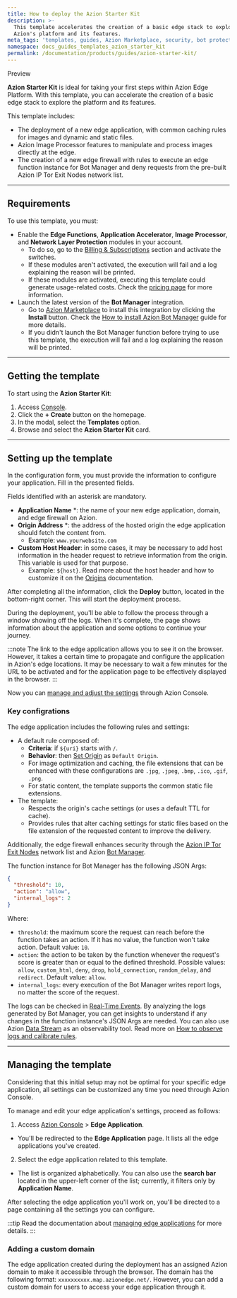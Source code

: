 ```yaml
---
title: How to deploy the Azion Starter Kit
description: >-
  This template accelerates the creation of a basic edge stack to explore
  Azion's platform and its features.
meta_tags: 'templates, guides, Azion Marketplace, security, bot protection, edge computing'
namespace: docs_guides_templates_azion_starter_kit
permalink: /documentation/products/guides/azion-starter-kit/
---
```



<Tag severity="info" client:only="vue">
Preview
</Tag>

**Azion Starter Kit** is ideal for taking your first steps within Azion Edge Platform. With this template, you can accelerate the creation of a basic edge stack to explore the platform and its features.

This template includes:

- The deployment of a new edge application, with common caching rules for images and dynamic and static files.
- Azion Image Processor features to manipulate and process images directly at the edge.
- The creation of a new edge firewall with rules to execute an edge function instance for Bot Manager and deny requests from the pre-built Azion IP Tor Exit Nodes network list.

---

## Requirements

To use this template, you must:

- Enable the **Edge Functions**, **Application Accelerator**, **Image Processor**, and **Network Layer Protection** modules in your account.
    - To do so, go to the [Billing & Subscriptions](/en/documentation/products/guides/billing-and-subscriptions/#subscriptions) section and activate the switches.
    - If these modules aren't activated, the execution will fail and a log explaining the reason will be printed.
    - If these modules are activated, executing this template could generate usage-related costs. Check the [pricing page](/en/documentation/products/pricing/) for more information.
- Launch the latest version of the **Bot Manager** integration.
    - Go to [Azion Marketplace](https://console.azion.com/marketplace) to install this integration by clicking the **Install** button. Check the [How to install Azion Bot Manager](/en/documentation/products/guides/bot-manager/) guide for more details.
    - If you didn't launch the Bot Manager function before trying to use this template, the execution will fail and a log explaining the reason will be printed.

---

## Getting the template

To start using the **Azion Starter Kit**:

1. Access [Console](https://console.azion.com).
2. Click the **+ Create** button on the homepage.
3. In the modal, select the **Templates** option. 
4. Browse and select the **Azion Starter Kit** card.

---

## Setting up the template

In the configuration form, you must provide the information to configure your application. Fill in the presented fields. 

Fields identified with an asterisk are mandatory.

- **Application Name** *: the name of your new edge application, domain, and edge firewall on Azion.
- **Origin Address** *: the address of the hosted origin the edge application should fetch the content from.
    - Example: `www.yourwebsite.com`
- **Custom Host Header**: in some cases, it may be necessary to add host information in the header request to retrieve information from the origin. This variable is used for that purpose.
    - Example: `${host}`. Read more about the host header and how to customize it on the [Origins](/en/documentation/products/edge-application/origins/#host-header) documentation.

After completing all the information, click the **Deploy** button, located in the bottom-right corner. This will start the deployment process.

During the deployment, you'll be able to follow the process through a window showing off the logs. When it's complete, the page shows information about the application and some options to continue your journey.

:::note
The link to the edge application allows you to see it on the browser. However, it takes a certain time to propagate and configure the application in Azion's edge locations. It may be necessary to wait a few minutes for the URL to be activated and for the application page to be effectively displayed in the browser.
:::

Now you can [manage and adjust the settings](#managing-the-template) through Azion Console.

### Key configrations

The edge application includes the following rules and settings:

- A default rule composed of:
    - **Criteria**: if `${uri}` starts with `/`.
    - **Behavior**: then [Set Origin](/en/documentation/products/build/edge-application/rules-engine/#set-origin) as `Default Origin`.
    - For image optimization and caching, the file extensions that can be enhanced with these configurations are `.jpg`, `.jpeg`, `.bmp`, `.ico`, `.gif`, `.png`. 
    - For static content, the template supports the common static file extensions. 
- The template:
    - Respects the origin's cache settings (or uses a default TTL for cache).
    - Provides rules that alter caching settings for static files based on the file extension of the requested content to improve the delivery.

Additionally, the edge firewall enhances security through the [Azion IP Tor Exit Nodes](/en/documentation/products/guides/secure/block-tor-networks/) network list and Azion [Bot Manager](/en/documentation/products/guides/bot-manager/).

The function instance for Bot Manager has the following JSON Args:

```json
{
  "threshold": 10,
  "action": "allow",
  "internal_logs": 2
}
```

Where:

- `threshold`: the maximum score the request can reach before the function takes an action. If it has no value, the function won't take action. Default value: `10`.
- `action`: the action to be taken by the function whenever the request's score is greater than or equal to the defined threshold. Possible values: `allow`, `custom_html`, `deny`, `drop`, `hold_connection`, `random_delay`, and `redirect`. Default value: `allow`.
- `internal_logs`: every execution of the Bot Manager writes report logs, no matter the score of the request.

The logs can be checked in [Real-Time Events](/en/documentation/products/observe/real-time-events/). By analyzing the logs generated by Bot Manager, you can get insights to understand if any changes in the function instance's JSON Args are needed. You can also use Azion [Data Stream](/en/documentation/products/observe/data-stream/) as an observability tool. Read more on [How to observe logs and calibrate rules](/en/documentation/products/guides/secure/manage-bots/#use-real-time-events-to-observe-and-calibrate-rules).

---

## Managing the template

Considering that this initial setup may not be optimal for your specific edge application, all settings can be customized any time you need through Azion Console.

To manage and edit your edge application's settings, proceed as follows:

1. Access [Azion Console](/en/documentation/products/guides/how-to-access-azion-console/) > **Edge Application**.
- You'll be redirected to the **Edge Application** page. It lists all the edge applications you've created. 
2. Select the edge application related to this template. 
- The list is organized alphabetically. You can also use the **search bar** located in the upper-left corner of the list; currently, it filters only by **Application Name**.

After selecting the edge application you'll work on, you'll be directed to a page containing all the settings you can configure.

:::tip
Read the documentation about [managing edge applications](/en/documentation/products/build/edge-application/first-steps/) for more details.
::: 

### Adding a custom domain

The edge application created during the deployment has an assigned Azion domain to make it accessible through the browser. The domain has the following format: `xxxxxxxxxx.map.azionedge.net/`. However, you can add a custom domain for users to access your edge application through it.


<LinkButton link="/en/documentation/products/guides/configure-a-domain/" label="go to configuring a domain guide" severity="secondary" /> 





